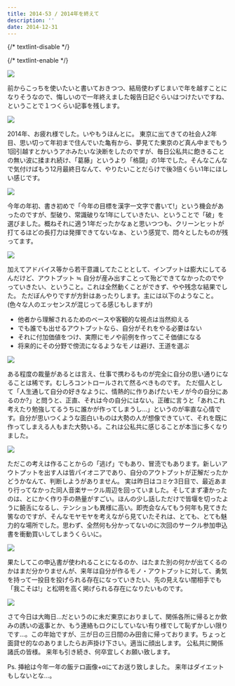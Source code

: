 ```yaml
---
title: 2014-53 / 2014年を終えて
description: ''
date: 2014-12-31
---
```


{/* textlint-disable */}


{/* textlint-enable */}

![](/img/blog/2014-53/20150128024809.jpeg)

前からこっちを使いたいと書いておきつつ、結局使わずじまいで年を越すことになりそうなので、悔しいので一年終えました報告日記ぐらいはつけたいですね、ということで１つくらい記事を残します。

![](/img/blog/2014-53/20150128024837.jpeg)

2014年、お疲れ様でした。いやもうほんとに。
東京に出てきての社会人2年目、思い切って年初まで住んでいた亀有から、夢見てた東京のど真ん中までもう1回引越すとかいうアホみたいな決断をしたのですが、毎日公私共に飽きることの無い波に揉まれ続け、「葛藤」というより「格闘」の1年でした。そんなこんなで気付けばもう12月最終日なんて、やりたいことだらけで後3倍くらい1年にほしい感じです。

![](/img/blog/2014-53/20150128024901.jpeg)

今年の年初、書き初めで「今年の目標を漢字一文字で書いて!」という機会があったのですが、型破り、常識破りな1年にしていきたい、ということで「破」を選びました。概ねそれに適う1年だったかなぁと思いつつも、クリーンヒットが打てるほどの長打力は発揮できてないなぁ、という感覚で、悶々としたものが残ってます。

![](/img/blog/2014-53/20150128024913.jpeg)

加えてアドバイス等から若干意識してたこととして、インプットは膨大にしてるんだけど、アウトプット ≒ 自分が産み出すことって殆どできてなかったのでやっていきたい、ということ。これは全然動くことができず、やや残念な結果でした。
ただぼんやりですが方針はあったりします。主には以下のようなこと。
(色々な人のエッセンスが混じってる感じもしますが)

- 他者から理解されるためのベースや客観的な視点は当然抑える
- でも誰でも出せるアウトプットなら、自分がそれをやる必要はない
- それに付加価値をつけ、実際にモノや前例を作ってこそ価値になる
- 将来的にその分野で傍流になるようなモノは避け、王道を選ぶ

![](/img/blog/2014-53/20150128024938.jpeg)

ある程度の裁量があるとは言え、仕事で携わるものが完全に自分の思い通りになることは稀です。むしろコントロールされて然るべきものです。
ただ個人として「人生通して自分の好きなように、情熱的に作りあげたいモノが今の自分にあるのか?」と問うと、正直、それは今の自分にはない。正確に言うと「あれこれ考えたり勉強してるうちに誰かが作ってしまうし…」というのが率直な心情です。自分が思いつくような面白いものは大勢の人が想像できていて、それを既に作ってしまえる人もまた大勢いる。これは公私共に感じることが本当に多くなりました。

![](/img/blog/2014-53/20150128024951.jpeg)

ただこの考えは作ることからの「逃げ」でもあり、冒涜でもあります。新しいアウトプットを出す人は皆パイオニアであり、自分のアウトプットが正解だったかどうかなんて、判断しようがありません。
実は昨日はコミケ3日目で、最近あまり行ってなかった同人音楽サークル周辺を回っていました。そしてまず凄かったのは、とにかく作り手の熱量がすごい。ほんの少し話しただけで皆堰を切ったように饒舌になるし、テンションも異様に高い。即売会なんてもう何年も見てきた筈なのですが、そんなモヤモヤを考えながら見ていたそれは、とても、とても魅力的な場所でした。思わず、全然何も分かってないのに次回のサークル参加申込書を衝動買いしてしまうくらいに。

![](/img/blog/2014-53/20150128025006.jpeg)

果たしてこの申込書が使われることになるのか、はたまた別の何かが出てくるのかはまだ分かりませんが、来年は自分が作るモノ・アウトプットに対して、勇気を持って一投目を投げられる存在になっていきたい、先の見えない闇相手でも「我こそは!」と松明を高く掲げられる存在になりたいものです。

![](/img/blog/2014-53/20150128025016.jpeg)

さて今日は大晦日…だというのに未だ東京におりまして、関係各所に帰るとか飲みの誘いの返事とか、もう連絡もロクにしていない有り様でして恥ずかしい限りです…。この年始ですが、三が日の三日間のみ田舎に帰っております。ちょっと面貸せ的なのありましたらお声掛け下さい。適当に顔出します。
公私共に関係諸氏の皆様。
来年も引き続き、何卒宜しくお願い致します。

<YouTube id="mt7rGhAm2CY" />

Ps. 挿絵は今年一年の飯テロ画像+αにてお送り致しました。
来年はダイエットもしないとな…。
